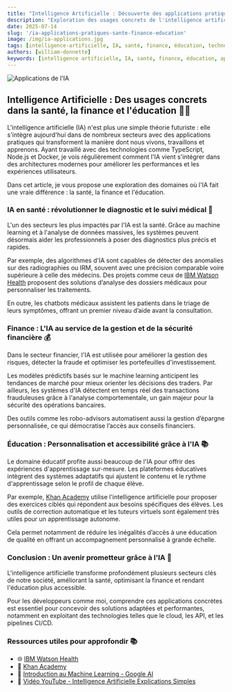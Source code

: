```yaml
---
title: "Intelligence Artificielle : Découverte des applications pratiques dans la santé, la finance et l'éducation"
description: "Exploration des usages concrets de l'intelligence artificielle dans différents secteurs clés tels que la santé, la finance et l'éducation, avec un focus sur des exemples réels et actuels."
date: 2025-07-14
slug: '/ia-applications-pratiques-sante-finance-education'
image: /img/ia-applications.jpg
tags: [intelligence-artificielle, IA, santé, finance, éducation, technologie, innovation]
authors: [william-donnette]
keywords: [intelligence artificielle, IA, santé, finance, éducation, applications IA, machine learning]
---
```



![Applications de l'IA](/img/ia-applications.jpg "Applications pratiques de l'Intelligence Artificielle")

<HorizontalDisplay />

<!--truncate-->

## Intelligence Artificielle : Des usages concrets dans la santé, la finance et l'éducation 🤖💡

L'intelligence artificielle (IA) n'est plus une simple théorie futuriste : elle s'intègre aujourd'hui dans de nombreux secteurs avec des applications pratiques qui transforment la manière dont nous vivons, travaillons et apprenons. Ayant travaillé avec des technologies comme TypeScript, Node.js et Docker, je vois régulièrement comment l'IA vient s'intégrer dans des architectures modernes pour améliorer les performances et les expériences utilisateurs.

Dans cet article, je vous propose une exploration des domaines où l'IA fait une vraie différence : la santé, la finance et l'éducation.

### IA en santé : révolutionner le diagnostic et le suivi médical 🏥

L'un des secteurs les plus impactés par l'IA est la santé. Grâce au machine learning et à l'analyse de données massives, les systèmes peuvent désormais aider les professionnels à poser des diagnostics plus précis et rapides.

Par exemple, des algorithmes d'IA sont capables de détecter des anomalies sur des radiographies ou IRM, souvent avec une précision comparable voire supérieure à celle des médecins. Des projets comme ceux de [IBM Watson Health](https://www.ibm.com/watson-health) proposent des solutions d’analyse des dossiers médicaux pour personnaliser les traitements.

En outre, les chatbots médicaux assistent les patients dans le triage de leurs symptômes, offrant un premier niveau d’aide avant la consultation.

### Finance : L'IA au service de la gestion et de la sécurité financière 💰

Dans le secteur financier, l'IA est utilisée pour améliorer la gestion des risques, détecter la fraude et optimiser les portefeuilles d'investissement.

Les modèles prédictifs basés sur le machine learning anticipent les tendances de marché pour mieux orienter les décisions des traders. Par ailleurs, les systèmes d'IA détectent en temps réel des transactions frauduleuses grâce à l'analyse comportementale, un gain majeur pour la sécurité des opérations bancaires.

Des outils comme les robo-advisors automatisent aussi la gestion d’épargne personnalisée, ce qui démocratise l’accès aux conseils financiers.

### Éducation : Personnalisation et accessibilité grâce à l'IA 📚

Le domaine éducatif profite aussi beaucoup de l'IA pour offrir des expériences d'apprentissage sur-mesure. Les plateformes éducatives intègrent des systèmes adaptatifs qui ajustent le contenu et le rythme d'apprentissage selon le profil de chaque élève.

Par exemple, [Khan Academy](https://www.khanacademy.org) utilise l'intelligence artificielle pour proposer des exercices ciblés qui répondent aux besoins spécifiques des élèves. Les outils de correction automatique et les tuteurs virtuels sont également très utiles pour un apprentissage autonome.

Cela permet notamment de réduire les inégalités d’accès à une éducation de qualité en offrant un accompagnement personnalisé à grande échelle.

<ArialInArticle />

### Conclusion : Un avenir prometteur grâce à l'IA 🚀

L'intelligence artificielle transforme profondément plusieurs secteurs clés de notre société, améliorant la santé, optimisant la finance et rendant l'éducation plus accessible.

Pour les développeurs comme moi, comprendre ces applications concrètes est essentiel pour concevoir des solutions adaptées et performantes, notamment en exploitant des technologies telles que le cloud, les API, et les pipelines CI/CD.

### Ressources utiles pour approfondir 📚

-   🌐 [IBM Watson Health](https://www.ibm.com/watson-health)
-   📖 [Khan Academy](https://www.khanacademy.org)
-   📘 [Introduction au Machine Learning - Google AI](https://ai.google/education/)
-   🎥 [Vidéo YouTube - Intelligence Artificielle Explications Simples](https://www.youtube.com/watch?v=2ePf9rue1Ao)

<ArialMultiplex />
